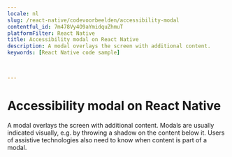 ```yaml
---
locale: nl
slug: /react-native/codevoorbeelden/accessibility-modal
contentful_id: 7m478Vy4O9aYmidquZhmuT
platformFilter: React Native
title: Accessibility modal on React Native
description: A modal overlays the screen with additional content.
keywords: [React Native code sample]


	
---
```


# Accessibility modal on React Native

A modal overlays the screen with additional content. Modals are usually indicated visually, e.g. by throwing a shadow on the content below it. Users of assistive technologies also need to know when content is part of a modal.

<CodeSample id="accessibility-modal" locale="nl" platform="react native"/>